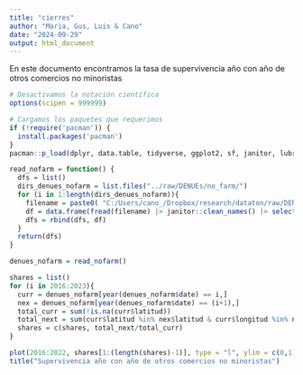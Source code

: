 ```yaml
---
title: "cierres"
author: "Maria, Gus, Luis & Cano"
date: "2024-09-29"
output: html_document
---
```


En este documento encontramos la tasa de supervivencia año con año de otros comercios no minoristas 

``` R
# Desactivamos la notación científica
options(scipen = 999999)

# Cargamos los paquetes que requerimos
if (!require('pacman')) {
  install.packages('pacman')
}
pacman::p_load(dplyr, data.table, tidyverse, ggplot2, sf, janitor, lubridate)

```

```R
read_nofarm = function() {
  dfs = list()
  dirs_denues_nofarm = list.files("../raw/DENUEs/no_farm/")
  for (i in 1:length(dirs_denues_nofarm)){
    filename = paste0( "C:/Users/cano_/Dropbox/research/dataton/raw/DENUEs/no_farm/", dirs_denues_nofarm[i], "/denue_00_46111_csv/conjunto_de_datos/denue_inegi_46111_.csv")
    df = data.frame(fread(filename) |> janitor::clean_names() |> select(nom_estab, per_ocu, entidad, cve_ent, municipio, cve_mun, localidad, manzana, tipo_vial, latitud, longitud, codigo_act, fecha_alta) |> mutate(date = make_date(year = as.numeric(substr(dirs_denues_nofarm[i], 18, 19)) + 2000, month = as.numeric(substr(dirs_denues_nofarm[i], 16, 17)), day = 1)))
    dfs = rbind(dfs, df)
  }
  return(dfs)
}

denues_nofarm = read_nofarm()

```

``` R
shares = list()
for (i in 2016:2023){
  curr = denues_nofarm[year(denues_nofarm$date) == i,]
  nex = denues_nofarm[year(denues_nofarm$date) == (i+1),]
  total_curr = sum(!is.na(curr$latitud))
  total_next = sum(curr$latitud %in% nex$latitud & curr$longitud %in% nex$longitud)
  shares = c(shares, total_next/total_curr)
}

plot(2016:2022, shares[1:(length(shares)-1)], type = "l", ylim = c(0,1))
title("Supervivencia año con año de otros comercios no minoristas")

```


